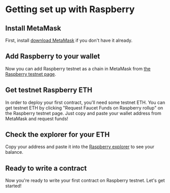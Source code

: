 # Getting set up with Raspberry

## Install MetaMask

First, install [download MetaMask](https://metamask.io/download) if you don't have it already.

## Add Raspberry to your wallet

Now you can add Raspberry testnet as a chain in MetaMask from [the Raspberry testnet page](https://raas.gelato.network/rollups/details/public/op-celestia-testnet).

## Get testnet Raspberry ETH

In order to deploy your first contract, you'll need some testnet ETH. You can get testnet ETH by clicking "Request Faucet Funds on Raspberry rollup" on the Raspberry testnet page. Just copy and paste your wallet address from MetaMask and request funds!

## Check the explorer for your ETH

Copy your address and paste it into the [Raspberry explorer](https://blockscout.op-celestia-testnet.gelato.digital/) to see your balance.

## Ready to write a contract

Now you're ready to write your first contract on Raspberry testnet. Let's get started!